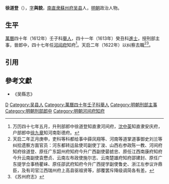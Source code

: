 '''徐道登'''（{{bd|16世紀||17世紀}}），[[表字|字]]'''與貌'''，[[南直隶|南直隶]][[蘇州府|蘇州府]][[吴县|吴县]]人，[[明朝|明朝]]政治人物。

==生平==
[[萬曆|萬曆]]四十年（1612年）壬子科[[舉人|舉人]]，四十一年（1613年）癸丑科[[進士|進士]]，授刑部主事，晉郎中，四十七年任[[河间府|河间府]]知府<ref>万历四十七年五月，升刑部郎中徐道登知直隶河间府，[[沈中英|沈中英]]知直隶安庆府，户部郎中[[徐九章|徐九章]]知河南彰德府。</ref>。天启二年（1622年）以纠察去職<ref>天启二年正月庚申，吏科等科都给事中薛凤翔等、河南等道掌道事御史刘兰等纠拾遗察方面官员：河东都转运盐使司副使丁浚、山西右参政陈一教、河间府知府徐道登、原任广东韶州府知府今升广西副使晏摅忠、原任江西南康府知府今升云南副使袁懋贞、云南左布政使施尔志、云南楚雄府知府邵建封、原任广东提学佥事杨瞿崃、原任邵武府知府今升广西提学副使鲁史、浙江左参议许鼎臣，及有司官江西瑞州府上高县驱祖贤等，部覆罢斥降级调简各有差。</ref><ref>《苏州府志》</ref>。

==引用==
{{reflist}}

==參考文獻==
*《吴縣志》

{{萬曆四十一年癸丑科殿試金榜}}
{{明朝人物小作品}}
[[Category:徐姓|D]]
[[Category:吴县人|Category:吴县人]]
[[Category:萬曆四十年壬子科舉人|Category:萬曆四十年壬子科舉人]]
[[Category:明朝刑部主事|Category:明朝刑部主事]]
[[Category:明朝刑部郎中|Category:明朝刑部郎中]]
[[Category:明朝河间府知府|Category:明朝河间府知府]]
